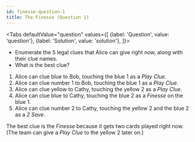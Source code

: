 ```yaml
---
id: finesse-question-1
title: The Finesse (Question 1)
---
```



<BeginnersGuideProgress id="finesse-question-1" />

<!-- lint disable no-undefined-references -->

<Tabs
  defaultValue="question"
  values={[
    {label: 'Question', value: 'question'},
    {label: 'Solution', value: 'solution'},
  ]}>
<TabItem value="question">

- Enumerate the 5 legal clues that Alice can give right now, along with their clue names.
- What is the best clue?

</TabItem>
<TabItem value="solution">

1. Alice can clue blue to Bob, touching the blue 1 as a _Play Clue_.
1. Alice can clue number 1 to Bob, touching the blue 1 as a _Play Clue_.
1. Alice can clue yellow to Cathy, touching the yellow 2 as a _Play Clue_.
1. Alice can clue blue to Cathy, touching the blue 2 as a _Finesse_ on the blue 1.
1. Alice can clue number 2 to Cathy, touching the yellow 2 and the blue 2 as a _2 Save_.

The best clue is the _Finesse_ because it gets two cards played right now. (The team can give a _Play Clue_ to the yellow 2 later on.)

</TabItem>
</Tabs>

<FinesseQuestion1 />
